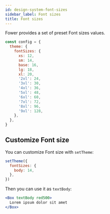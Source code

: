 ```yaml
---
id: design-system-font-sizes
sidebar_label: Font sizes
title: Font sizes
---
```


Fower provides a set of preset Font sizes values.

```jsx
const config = {
  theme: {
    fontSizes: {
      xs: 12,
      sm: 14,
      base: 16,
      lg: 18,
      xl: 20,
      '2xl': 24,
      '3xl': 30,
      '4xl': 36,
      '5xl': 48,
      '6xl': 60,
      '7xl': 72,
      '8xl': 96,
      '9xl': 128,
    },
  },
}
```

## Customize Font size

You can customize Font size with `setTheme`:

```jsx
setTheme({
  fontSizes: {
    body: 14,
  },
})
```

Then you can use it as `textBody`:

```jsx live
<Box textBody red500>
  Lorem ipsum dolor sit amet
</Box>
```
